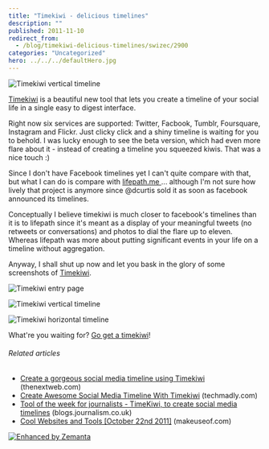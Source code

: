 ```yaml
---
title: "Timekiwi - delicious timelines"
description: ""
published: 2011-11-10
redirect_from:
  - /blog/timekiwi-delicious-timelines/swizec/2900
categories: "Uncategorized"
hero: ../../../defaultHero.jpg
---
```


![Timekiwi vertical timeline](https://swizec.com/wp-content/uploads/2011/11/Screen-Shot-2011-11-10-at-12.23.46-PM-240x300.png "Timekiwi vertical timeline")

[Timekiwi](http://timekiwi.com/) is a beautiful new tool that lets you create a timeline of your social life in a single easy to digest interface.

Right now six services are supported: Twitter, Facbook, Tumblr, Foursquare, Instagram and Flickr. Just clicky click and a shiny timeline is waiting for you to behold. I was lucky enough to see the beta version, which had even more flare about it - instead of creating a timeline you squeezed kiwis. That was a nice touch :)

Since I don't have Facebook timelines yet I can't quite compare with that, but what I can do is compare with [lifepath.me ](https://swizec.com/blog/lifepathme-is-the-shiniest-web-thing/ "Lifepath.me is the shiniest web thing")... although I'm not sure how lively that project is anymore since @dcurtis sold it as soon as facebook announced its timelines.

Conceptually I believe timekiwi is much closer to facebook's timelines than it is to lifepath since it's meant as a display of your meaningful tweets (no retweets or conversations) and photos to dial the flare up to eleven. Whereas lifepath was more about putting significant events in your life on a timeline without aggregation.

Anyway, I shall shut up now and let you bask in the glory of some screenshots of [Timekiwi](http://timekiwi.com/).

![Timekiwi entry page](https://swizec.com/wp-content/uploads/2011/11/Screen-Shot-2011-11-10-at-12.22.54-PM-1024x698.png "Timekiwi entry page")

![Timekiwi vertical timeline](https://swizec.com/wp-content/uploads/2011/11/Screen-Shot-2011-11-10-at-12.23.46-PM.png "Timekiwi vertical timeline")

![Timekiwi horizontal timeline](https://swizec.com/wp-content/uploads/2011/11/Screen-Shot-2011-11-10-at-12.24.26-PM-1024x567.png "Timekiwi horizontal timeline")

What're you waiting for? [Go get a timekiwi](http://timekiwi.com)!

###### Related articles

- [Create a gorgeous social media timeline using Timekiwi](http://thenextweb.com/apps/2011/10/30/create-a-gorgeous-social-media-timeline-using-timekiwi/) (thenextweb.com)
- [Create Awesome Social Media Timeline With Timekiwi](http://www.techmadly.com/create-awesome-social-media-timeline-with-timekiwi) (techmadly.com)
- [Tool of the week for journalists - TimeKiwi, to create social media timelines](http://blogs.journalism.co.uk/2011/11/01/tool-of-the-week-for-journalists-timekiwi-to-create-social-media-timelines/) (blogs.journalism.co.uk)
- [Cool Websites and Tools \[October 22nd 2011\]](http://www.makeuseof.com/tag/cool-websites-tools-october-22nd-2011/) (makeuseof.com)

[![Enhanced by Zemanta](https://img.zemanta.com/zemified_e.png?x-id=0e212a92-7e3d-4add-8481-02c25fcb6c3d)](http://www.zemanta.com/ "Enhanced by Zemanta")
